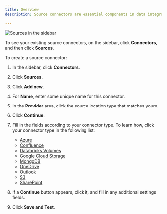 ```yaml
---
title: Overview
description: Source connectors are essential components in data integration systems that establish a link between your files and the data ingestion process. They facilitate the batch processing of files, allowing for the systematic retrieval and ingestion of data stored in various file formats.

---
```


![Sources in the sidebar](/img/platform/Sources-Sidebar.png)

To see your existing source connectors, on the sidebar, click **Connectors**, and then click **Sources**.

To create a source connector:

1. In the sidebar, click **Connectors**.
2. Click **Sources**.
3. Click **Add new**.
4. For **Name**, enter some unique name for this connector.
5. In the **Provider** area, click the source location type that matches yours.
6. Click **Continue**.
7. Fill in the fields according to your connector type. To learn how, click your connector type in the following list:

   - [Azure](/platform/sources/azure-blob-storage)
   - [Confluence](/platform/sources/confluence)
   - [Databricks Volumes](/platform/sources/databricks-volumes)
   - [Google Cloud Storage](/platform/sources/google-cloud)
   - [MongoDB](/platform/sources/mongodb)
   - [OneDrive](/platform/sources/onedrive)
   - [Outlook](/platform/sources/outlook)
   - [S3](/platform/sources/s3)
   - [SharePoint](/platform/source/sharepoint)
        
8. If a **Continue** button appears, click it, and fill in any additional settings fields.
9. Click **Save and Test**. 
